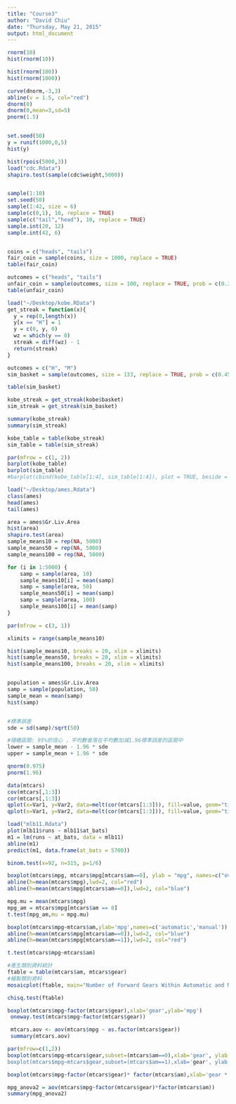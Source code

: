 ```yaml
---
title: "Course3"
author: "David Chiu"
date: "Thursday, May 21, 2015"
output: html_document
---
```


```r
rnorm(10)
hist(rnorm(10))

hist(rnorm(100))
hist(rnorm(1000))

curve(dnorm,-3,3)
abline(v = 1.5, col="red")
dnorm(0)
dnorm(0,mean=3,sd=5)
pnorm(1.5)


set.seed(50)
y = runif(1000,0,5)
hist(y)

hist(rpois(5000,3))
load("cdc.Rdata")
shapiro.test(sample(cdc$weight,5000))



```
```r
sample(1:10)
set.seed(50)
sample(1:42, size = 6)
sample(c(0,1), 10, replace = TRUE)
sample(c("tail","head"), 10, replace = TRUE)
sample.int(20, 12)
sample.int(42, 6)


coins = c("heads", "tails")
fair_coin = sample(coins, size = 1000, replace = TRUE)
table(fair_coin)

outcomes = c("heads", "tails")
unfair_coin = sample(outcomes, size = 100, replace = TRUE, prob = c(0.3,0.7))
table(unfair_coin)


```

```r

load("~/Desktop/kobe.RData")
get_streak = function(x){
  y = rep(0,length(x))
  y[x == "H"] = 1
  y = c(0, y, 0)
  wz = which(y == 0)
  streak = diff(wz) - 1
  return(streak)
}

outcomes = c("H", "M")
sim_basket = sample(outcomes, size = 133, replace = TRUE, prob = c(0.45, 0.55))

table(sim_basket)

kobe_streak = get_streak(kobe$basket)
sim_streak = get_streak(sim_basket)

summary(kobe_streak)
summary(sim_streak)

kobe_table = table(kobe_streak)
sim_table = table(sim_streak)

par(mfrow = c(1, 2))
barplot(kobe_table)
barplot(sim_table)
#barplot(cbind(kobe_table[1:4], sim_table[1:4]), plot = TRUE, beside = TRUE)

```

```r
load("~/Desktop/ames.Rdata")
class(ames)
head(ames)
tail(ames)

area = ames$Gr.Liv.Area
hist(area)
shapiro.test(area)
sample_means10 = rep(NA, 5000)
sample_means50 = rep(NA, 5000)
sample_means100 = rep(NA, 5000)

for (i in 1:5000) {
    samp = sample(area, 10)
    sample_means10[i] = mean(samp)
    samp = sample(area, 50)
    sample_means50[i] = mean(samp)
    samp = sample(area, 100)
    sample_means100[i] = mean(samp)
}

par(mfrow = c(3, 1))

xlimits = range(sample_means10)

hist(sample_means10, breaks = 20, xlim = xlimits)
hist(sample_means50, breaks = 20, xlim = xlimits)
hist(sample_means100, breaks = 20, xlim = xlimits)


population = ames$Gr.Liv.Area
samp = sample(population, 50)
sample_mean = mean(samp)
hist(samp)


#標準誤差
sde = sd(samp)/sqrt(50)

#隨機區間: 95%的信心 ，平均數會落在平均數加減1.96標準誤差的區間中
lower = sample_mean - 1.96 * sde
upper = sample_mean + 1.96 * sde

qnorm(0.975)
pnorm(1.96)

```

```r
data(mtcars)
cov(mtcars[,1:3])
cor(mtcars[,1:3])
qplot(x=Var1, y=Var2, data=melt(cor(mtcars[1:3])), fill=value, geom="tile")
qplot(x=Var1, y=Var2, data=melt(cor(mtcars[1:3])), fill=value, geom="tile") + scale_fill_gradient(low = "pink", high = "green")
```

```r
load("mlb11.Rdata")
plot(mlb11$runs ~ mlb11$at_bats)
m1 = lm(runs ~ at_bats, data = mlb11)
abline(m1)
predict(m1, data.frame(at_bats = 5700))

```

```r
binom.test(x=92, n=315, p=1/6)

boxplot(mtcars$mpg, mtcars$mpg[mtcars$am==0], ylab = "mpg", names=c("overall","automobile"))
abline(h=mean(mtcars$mpg),lwd=2, col="red")
abline(h=mean(mtcars$mpg[mtcars$am==0]),lwd=2, col="blue")

mpg.mu = mean(mtcars$mpg)
mpg_am = mtcars$mpg[mtcars$am == 0]
t.test(mpg_am,mu = mpg.mu)

boxplot(mtcars$mpg~mtcars$am,ylab='mpg',names=c('automatic','manual'))
abline(h=mean(mtcars$mpg[mtcars$am==0]),lwd=2, col="blue")
abline(h=mean(mtcars$mpg[mtcars$am==1]),lwd=2, col="red")

t.test(mtcars$mpg~mtcars$am)

#產生類別資料統計
ftable = table(mtcars$am, mtcars$gear)
#繪製類別資料
mosaicplot(ftable, main="Number of Forward Gears Within Automatic and Manual Cars", color = TRUE)

chisq.test(ftable)

boxplot(mtcars$mpg~factor(mtcars$gear),xlab='gear',ylab='mpg')
 oneway.test(mtcars$mpg~factor(mtcars$gear))

 mtcars.aov <- aov(mtcars$mpg ~ as.factor(mtcars$gear))
 summary(mtcars.aov)

par(mfrow=c(1,2))
boxplot(mtcars$mpg~mtcars$gear,subset=(mtcars$am==0),xlab='gear', ylab = "mpg",main= 'manual’ )
boxplot(mtcars$mpg~mtcars$gear,subset=(mtcars$am==1),xlab='gear', ylab = "mpg", main='automatic’)

boxplot(mtcars$mpg~factor(mtcars$gear)* factor(mtcars$am),xlab='gear * transmission', ylab = "mpg",main='Boxplot of mpg by gear * transmission')

mpg_anova2 = aov(mtcars$mpg~factor(mtcars$gear)*factor(mtcars$am))
summary(mpg_anova2) 

```
